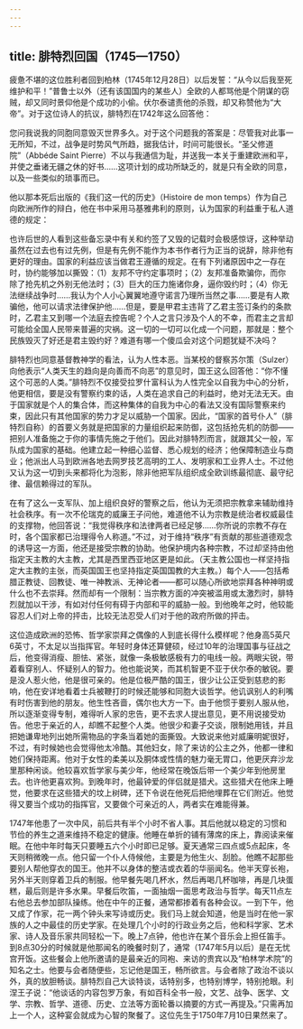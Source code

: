 ```yaml
---
---
---
```

title: 腓特烈回国（1745—1750）
---




疲惫不堪的这位胜利者回到柏林（1745年12月28日）以后发誓：“从今以后我至死维护和平！”普鲁士以外（还有该国国内的某些人）全欧的人都骂他是个阴谋的窃贼，却又同时景仰他是个成功的小偷。伏尔泰谴责他的杀戮，却又称赞他为“大帝”。对于这位诗人的抗议，腓特烈在1742年这么回答他：

您问我说我的同胞同意毁灭世界多久。对于这个问题我的答案是：尽管我对此事一无所知，不过，战争是时势风气所趋，据我估计，时间可能很长。“圣父修道院”（Abbéde Saint Pierre）不以与我通信为耻，并送我一本关于重建欧洲和平，并使之垂诸无疆之休的好书……这项计划的成功所缺乏的，就是只有全欧的同意，以及一些类似的琐事而已。



他以那本死后出版的《我们这一代的历史》（Histoire de mon temps）作为自己向欧洲所作的辩白，他在书中采用马基雅弗利的原则，认为国家的利益重于私人道德的规定：

也许后世的人看到这些备忘录中有关和约签了又毁的记载时会极感惊讶，这种举动虽然在过去也有过先例，但是有先例不能作为本书作者行为正当的说辞，除非他有更好的理由。国家的利益应该当做君王遵循的规定。在有下列诸原因中之一存在时，协约能够加以撕毁：（1）友邦不守约定事项时；（2）友邦准备欺骗你，而你除了抢先机之外别无他法时；（3）巨大的压力施诸你身，逼你毁约时；（4）你无法继续战争时……我认为个人小心翼翼地遵守诺言乃理所当然之事……要是有人欺骗他，他可以请求法律保护他……但是，要是甲君主违背了乙君主签订条约的条款时，乙君主又到哪一个法庭去控告呢？个人之言只涉及个人的不幸，而君主之言却可能给全国人民带来普遍的灾祸。这一切的一切可以化成一个问题，那就是：整个民族毁灭了好还是君主毁约好？难道有哪一个傻瓜会对这个问题犹疑不决吗？



腓特烈也同意基督教神学的看法，认为人性本恶。当某校的督察苏尔策（Sulzer）向他表示“人类天生的趋向是向善而不向恶”的意见时，国王这么回答他：“你不懂这个可恶的人类。”腓特烈不仅接受拉罗什富科认为人性完全以自我为中心的分析，他更相信，要是没有警察约束的话，人类在追求自己的利益时，绝对无法无天。由于国家就是个人的集合体，而这种集体的自我为中心的看法又没有国际警察来约束，因此只有其他国家的势力才足以威胁一个国家。因此，“国家的首号仆人”（腓特烈自称）的首要义务就是把国家的力量组织起来防御，这包括抢先机的防御——把别人准备施之于你的事情先施之于他们。因此对腓特烈而言，就跟其父一般，军队成为国家的基础。他建立起一种细心监督、悉心规划的经济；他保障制造业与商业；他派出人马到欧洲各地去网罗技艺高明的工人、发明家和工业界人士。不过他又认为这一切到头来都将化为泡影，除非他把军队组织成全欧训练最彻底、最守纪律、最信赖得过的军队。

在有了这么一支军队、加上组织良好的警察之后，他认为无须把宗教拿来辅助维持社会秩序。有一次不伦瑞克的威廉王子问他，难道他不认为宗教是统治者权威最佳的支撑物，他回答说：“我觉得秩序和法律两者已经足够……你所说的宗教不存在时，各个国家都已治理得令人称道。”不过，对于维持“秩序”有贡献的那些道德观念的诱导这一方面，他还是接受宗教的协助。他保护境内各种宗教，不过却坚持由他指定天主教的大主教，尤其是西里西亚地区更是如此。（天主教公国也一样坚持指定大主教的主张，而英国国王也坚持指定英国国教的大主教。）每个人——包括希腊正教徒、回教徒、唯一神教派、无神论者——都可以随心所欲地崇拜各种神明或什么也不去崇拜。然而却有一个限制：当宗教方面的冲突被滥用或太激烈时，腓特烈就加以干涉，有如对付任何有碍于内部和平的威胁一般。到他晚年之时，他较能容忍人们对上帝的抨击，比较无法忍受人们对于他的政府所做的抨击。

这位造成欧洲的恐怖、哲学家崇拜之偶像的人到底长得什么模样呢？他身高5英尺6英寸，不太足以当指挥官。年轻时身体还算健硕，经过10年的治理国事与征战之后，他变得消瘦、胆怯、紧张，就像一条极敏感极有力的电线一般。两眼尖锐，带着看穿别人、怀疑别人的智力。他也能说笑，而其机智更不亚于伏尔泰的敏锐。要是没人惹火他，他是很可亲的。他是位极严酷的国王，很少让公正受到慈悲的影响，他在安详地看着士兵被鞭打的时候还能够和同胞大谈哲学。他讥讽别人的利嘴有时伤害到他的朋友。他生性吝啬，偶尔也大方一下。由于他惯于要别人服从他，所以逐渐变得专制，难得听人家的忠告，更不去求人提出意见，更不用说接受劝告。他忠于亲近的人，却瞧不起整个人类。他很少和妻子交谈，限制她用钱，并且把她谦卑地列出她所需物品的字条当着她的面撕毁。大致说来他对威廉明妮很好，不过，有时候她也会觉得他太冷酷。其他妇女，除了来访的公主之外，他都一律和她们保持距离。他对于女性的柔美以及胴体或性情的魅力毫无胃口，他更厌弃沙龙里那种闲谈。他较喜欢哲学家与美少年，他经常在晚饭后带一个美少年到他房里去。也许他更喜欢狗。到晚年时，他最钟爱的伴侣就是猎犬。这些猎犬在他床上睡觉，他要求在这些猎犬的坟上树碑，还下令说在他死后把他埋葬在它们附近。他觉得又要当个成功的指挥官，又要做个可亲近的人，两者实在难能得兼。

1747年他患了一次中风，前后共有半个小时不省人事。其后他就以稳定的习惯和节俭的养生之道来维持不稳定的健康。他睡在单折的铺有薄席的床上，靠阅读来催眠。在他中年时每天只要睡五六个小时即已足够。夏天通常三四点或5点起床，冬天则稍微晚一点。他只留一个仆人侍候他，主要是为他生火、刮脸。他瞧不起那些要别人帮他穿衣的国王。他并不以身体的整洁或衣着的华丽闻名。他半天穿长袍，另外半天则穿着卫兵的制服。他早餐先喝几杯水，然后再喝几杯咖啡，再是几块蛋糕，最后则是许多水果。早餐后吹笛，一面抽烟一面思考政治与哲学。每天11点左右他总去参加部队操练。他在中午的正餐，通常都掺着有各种会议。一到下午，他又成了作家，花一两个钟头来写诗或历史。我们马上就会知道，他是当时在他一家族的人之中最佳的历史学家。在处理几个小时的行政业务之后，他和科学家、艺术家、诗人及音乐家共同轻松一下。晚上7点钟，他也许在某个音乐会上担任笛手。到8点30分的时候就是他那闻名的晚餐时刻了，通常（1747年5月以后）是在无忧宫开饭。这些餐会上他所邀请的是最亲近的同袍、来访的贵宾以及“柏林学术院”的知名之士。他要与会者随便些，忘记他是国王，畅所欲言。与会者除了政治不谈以外，真的放胆畅谈。腓特烈自己大谈特谈，话特别多，也特别博学，特别抢眼。利涅王子说：“他谈话的内容包罗万象，有如百科全书一般，文艺、战争、医学、文学、宗教、哲学、道德、历史、立法等方面轮番以摘要的方式一再提及。”只需再加上一个人，这种宴会就成为心智的聚餐了。这位先生于1750年7月10日果然来了。